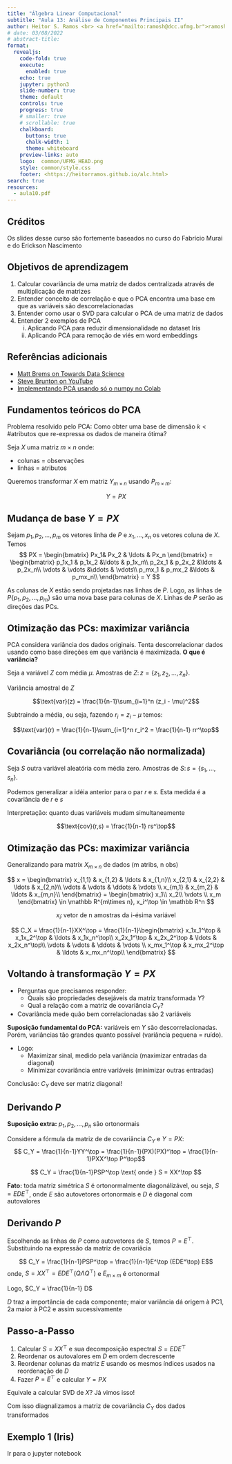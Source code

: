 ```yaml
---
title: "Álgebra Linear Computacional"
subtitle: "Aula 13: Análise de Componentes Principais II"
author: Heitor S. Ramos <br> <a href="mailto:ramosh@dcc.ufmg.br">ramosh@dcc.ufmg.br</a>
# date: 03/08/2022 
# abstract-title: 
format:
  revealjs: 
    code-fold: true 
    execute: 
      enabled: true
    echo: true
    jupyter: python3
    slide-number: true
    theme: default
    controls: true
    progress: true
    # smaller: true
    # scrollable: true
    chalkboard:
      buttons: true
      chalk-width: 1
      theme: whiteboard
    preview-links: auto
    logo:  common/UFMG_HEAD.png
    style: common/style.css
    footer: <https://heitorramos.github.io/alc.html>
search: true
resources:
  - aula10.pdf
---
```

## Créditos
:::{.callout-important}
Os slides desse curso são fortemente baseados no curso do Fabrício Murai e do Erickson Nascimento
:::

## Objetivos de aprendizagem {.scrollable}
1. Calcular covariância de uma matriz de dados centralizada através de multiplicação de matrizes
2. Entender conceito de correlação e que o PCA encontra uma base em que as variáveis são descorrelacionadas
3. Entender como usar o SVD para calcular o PCA de uma matriz de dados
4. Entender 2 exemplos de PCA 
    i) Aplicando PCA para reduzir dimensionalidade no dataset Iris
    ii) Aplicando PCA para remoção de viés em word embeddings

## Referências adicionais {.scrollable}
- [Matt Brems on Towards Data Science](https://towardsdatascience.com/a-one-stop-shop-for-principal-component-analysis-5582fb7e0a9c)
- [Steve Brunton on YouTube](https://youtu.be/fkf4IBRSeEc)
- [Implementando PCA usando só o numpy no Colab](http://bit.ly/PCAnumpy)

## Fundamentos teóricos do PCA

Problema resolvido pelo PCA: Como obter uma base de dimensão $k < \#\text{atributos}$ que re-expressa os dados de maneira ótima?

Seja $X$ uma matriz $m \times n$ onde: 

- colunas = observações
- linhas = atributos

Queremos transformar $X$ em matriz $Y_{m\times n}$ usando $P_{m\times m}$:

$$Y = PX$$

## Mudança de base $Y=PX${.scrollable}

Sejam $p_1, p_2, \ldots, p_m$ os vetores linha de $P$ e $x_1, \ldots, x_n$ os vetores coluna de $X$. Temos
$$
PX = 
\begin{bmatrix}
Px_1& Px_2 & \ldots & Px_n
\end{bmatrix} = 
\begin{bmatrix}
p_1x_1 & p_1x_2 &\ldots & p_1x_n\\ 
p_2x_1 & p_2x_2 &\ldots & p_2x_n\\ 
\vdots & \vdots &\ddots & \vdots\\ 
p_mx_1 & p_mx_2 &\ldots & p_mx_n\\ 
\end{bmatrix} = Y
$$

As colunas de $X$ estão sendo projetadas nas linhas de $P$. Logo, as linhas de $P \{p_1, p_2, \ldots, p_m\}$ são uma nova base para colunas de $X$. Linhas de $P$ serão as direções das PCs.

## Otimização das PCs: maximizar variância {.scrollable}

PCA considera variância dos dados originais. Tenta descorrelacionar dados usando como base direções em que variância é maximizada.
**O que é variância?**

Seja a variável $Z$ com média $\mu$. Amostras de $Z \colon z=\{z_1,z_2,\ldots,z_n\}$.

Variância amostral de $Z$

$$\text{var}(z) = \frac{1}{n-1}\sum_{i=1}^n (z_i - \mu)^2$$

Subtraindo a média, ou seja, fazendo $r_i = z_i - \mu$ temos:

$$\text{var}(r) = \frac{1}{n-1}\sum_{i=1}^n r_i^2 = \frac{1}{n-1} rr^\top$$

## Covariância (ou correlação não normalizada) {.scrollable}

Seja $S$ outra variável aleatória com média zero. Amostras de $S\colon s = \{s_1,\ldots,s_n\}$.

Podemos generalizar a idéia anterior para o par $r$ e $s$. Esta medida é a covariância de $r$ e $s$

Interpretação: quanto duas variáveis mudam simultaneamente

$$\text{cov}(r,s) = \frac{1}{n-1} rs^\top$$

## Otimização das PCs: maximizar variância {.scrollable}

Generalizando para matrix $X_{m\times n}$ de dados (m atribs, n obs)

$$
x = 
\begin{bmatrix}
x_{1,1} & x_{1,2} & \ldots & x_{1,n}\\
x_{2,1} & x_{2,2} & \ldots & x_{2,n}\\
\vdots & \vdots & \ddots & \vdots \\
x_{m,1} & x_{m,2} & \ldots & x_{m,n}\\
\end{bmatrix} = 
\begin{bmatrix}
x_1\\ 
x_2\\ 
\vdots \\
x_m
\end{bmatrix} \in \mathbb R^{m\times n}, x_i^\top \in \mathbb R^n
$$

$$x_i\colon \text{vetor de n amostras da i-ésima variável}$$

$$ 
C_X = \frac{1}{n-1}XX^\top = \frac{1}{n-1}\begin{bmatrix}
x_1x_1^\top & x_1x_2^\top & \ldots & x_1x_n^\top\\
x_2x_1^\top & x_2x_2^\top & \ldots & x_2x_n^\top\\
\vdots & \vdots & \ddots & \vdots \\
x_mx_1^\top & x_mx_2^\top & \ldots & x_mx_n^\top\\
\end{bmatrix}
$$


## Voltando à transformação $Y=PX$ {.scrollable}

- Perguntas que precisamos responder:
    - Quais são propriedades desejáveis da matriz transformada $Y$?
    - Qual a relação com a matriz de covariância $C_Y$?
- Covariância mede quão bem correlacionadas são 2 variáveis

**Suposição fundamental do PCA:** variáveis em $Y$ são descorrelacionadas. Porém, variâncias tão grandes quanto possível (variância pequena = ruído).

- Logo:
    - Maximizar sinal, medido pela variância (maximizar entradas da diagonal)
    - Minimizar covariância entre variáveis (minimizar outras entradas)

:::{.callout-important}
Conclusão: $C_Y$ deve ser matriz diagonal!
:::

## Derivando $P$ {.scrollable}

**Suposição extra:** $p_1, p_2, \ldots, p_n$ são ortonormais

Considere a fórmula da matriz de de covariância $C_Y$ e $Y=PX$:
$$ C_Y = \frac{1}{n-1}YY^\top = \frac{1}{n-1}(PX)(PX)^\top = \frac{1}{n-1}PXX^\top P^\top$$

$$ C_Y = \frac{1}{n-1}PSP^\top \text{ onde } S = XX^\top $$

**Fato:** toda matriz simétrica $S$ é ortonormalmente diagonálizável, ou seja, $S = EDE^\top$, onde $E$ são autovetores ortonormais e $D$ é diagonal com autovalores

## Derivando $P$ {.scrollable}
Escolhendo as linhas de $P$ como autovetores de $S$, temos $P=E^\top$. Substituindo na expressão da matriz de covariâcia

$$ C_Y = \frac{1}{n-1}PSP^\top = \frac{1}{n-1}E^\top (EDE^\top) E$$
onde, $S = XX^\top = EDE^\top (Q\Lambda Q^\top)$ e $E_{m\times m}$ é ortonormal

Logo, $C_Y = \frac{1}{n-1} D$ 

:::{.callout-note}
$D$ traz a importância de cada componente; maior variância dá origem à PC1, 2a maior à PC2 e assim sucessivamente
:::

## Passo-a-Passo {.scrollable}

1. Calcular $S=XX^\top$ e sua decomposição espectral $S=EDE^\top$
2. Reordenar os autovalores em $D$ em ordem decrescente
3. Reordenar colunas da matriz $E$ usando os mesmos índices usados na reordenação de $D$
4. Fazer $P=E^\top$ e calcular $Y=PX$

:::{.callout-warning}
Equivale a calcular SVD de $X$? Já vimos isso!

Com isso diagnalizamos a matriz de covariância $C_Y$ dos dados transformados
:::



## Exemplo 1 (Iris)

:::{.callout-warning}
Ir para o jupyter notebook
:::



